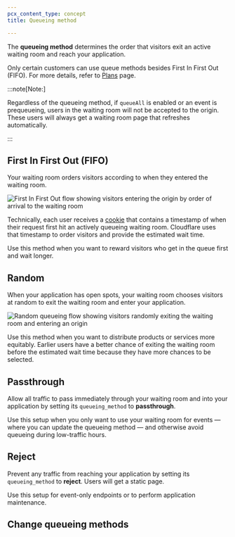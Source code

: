 ```yaml
---
pcx_content_type: concept
title: Queueing method

---
```



The **queueing method** determines the order that visitors exit an active waiting room and reach your application.

Only certain customers can use queue methods besides First In First Out (FIFO). For more details, refer to [Plans](/waiting-room/plans/) page.

:::note[Note:]


Regardless of the queueing method, if `queueAll` is enabled or an event is prequeueing, users in the waiting room will not be accepted to the origin. These users will always get a waiting room page that refreshes automatically.


:::

## First In First Out (FIFO)

Your waiting room orders visitors according to when they entered the waiting room.

![First In First Out flow showing visitors entering the origin by order of arrival to the waiting room](~/assets/images/waiting-room/fifo-queueing-method.png)

Technically, each user receives a [cookie](/waiting-room/reference/waiting-room-cookie/) that contains a timestamp of when their request first hit an actively queueing waiting room. Cloudflare uses that timestamp to order visitors and provide the estimated wait time.

Use this method when you want to reward visitors who get in the queue first and wait longer.

## Random

When your application has open spots, your waiting room chooses visitors at random to exit the waiting room and enter your application.

![Random queueing flow showing visitors randomly exiting the waiting room and entering an origin](~/assets/images/waiting-room/random-queueing-method.png)

Use this method when you want to distribute products or services more equitably. Earlier users have a better chance of exiting the waiting room before the estimated wait time because they have more chances to be selected.

## Passthrough

Allow all traffic to pass immediately through your waiting room and into your application by setting its `queueing_method` to **passthrough**.

Use this setup when you only want to use your waiting room for events — where you can update the queueing method — and otherwise avoid queueing during low-traffic hours.

## Reject

Prevent any traffic from reaching your application by setting its `queueing_method` to **reject**. Users will get a static page.

Use this setup for event-only endpoints or to perform application maintenance.

## Change queueing methods

<Render file="change-queueing-method" />
